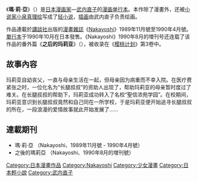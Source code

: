 {{noteTA
|T=zh-hk:瑪利亞; zh-tw:瑪·莉·亞; zh-cn:玛利亚
|1=zh-hk:瑪利亞; zh-tw:瑪·莉·亞; zh-cn:玛利亚
|2=zh-hk:瑪利亞; zh-tw:瑪莉亞; zh-cn:玛利亚
}}
{{Infobox animanga/Headerofja
|標題= 瑪·莉·亞
|圖像= 瑪·莉·亞 封面.jpg
|尺寸= 
|說明= 
|日文名稱= ま・り・あ
|英文名稱= Maria
|kana=
|romaji= 
|類型= [[少女漫画|少女漫画]]、[[戀愛|戀愛]]
}}
{{Infobox animanga/Manga
|作者= [[武内直子|武内直子]]
|出版社= {{flagicon|Japan}} [[讲谈社|讲谈社]]<br />{{flagicon|Taiwan}} [[長鴻出版社|長鴻出版社]]<br />{{flagicon|Hong Kong}} [[天下出版社|天下出版社]]
|連載雜誌= [[Nakayoshi|Nakayoshi]]
|label= 
|開始= 1989年11月號
|結束= 1990年4月號
|冊數= 全1卷
|話數= 
|其他= 
}}
{{Infobox animanga/Footerofja}}

《'''瑪·莉·亞'''》（{{lang-ja|ま・り・あ}}）是[[日本|日本]][[漫画家|漫画家]]—[[武内直子|武内直子]]的[[漫画|漫画]][[单行本|单行本]]。本作除了漫畫外，还被[[小说家|小说家]][[小泉真理绘|小泉真理绘]]写成了[[轻小说|轻小说]]，[[插画|插画]]由武内直子负责绘画。

作品連載於[[講談社|講談社]]出版的[[漫畫雜誌|漫畫雜誌]]《[[Nakayoshi|Nakayoshi]]》1989年11月號至1990年4月號。[[單行本|單行本]]于1990年10月在日本發售。《Nakayoshi》1990年8月的増刊号还连载了该作品的番外篇《'''之后的玛莉亚'''》（{{lang-ja|その後のま・り・あ}}），被收录在《[[樱桃计划|樱桃计划]]》第3卷中。 

== 故事內容 ==
玛莉亚自幼丧父，一直与母亲生活在一起，但母亲因为病重而不幸入院。在医疗费紧张之时，一位化名为“长腿叔叔”的资助人出现了，帮助玛莉亚的母亲暂时度过了难关。在长腿叔叔的帮助下，玛莉亚成功转入了名校“聖信浓苑学园”。在校期间，玛莉亚意识到长腿叔叔竟然和自己同在一所学校，于是玛莉亚便开始追寻长腿叔叔的所在，一段浪漫的爱情故事就此开始发展了……

== 連載期刊 ==
*瑪·莉·亞 （Nakayoshi、1989年11月號 - 1990年4月號）
*之後的瑪莉亞 （Nakayoshi、1990年8月的増刊號）

{{Manga-stub}}
{{DEFAULTSORT:Maria}}
[[Category:日本漫畫作品|Category:日本漫畫作品]]
[[Category:Nakayoshi|Category:Nakayoshi]]
[[Category:少女漫畫|Category:少女漫畫]]
[[Category:日本輕小說|Category:日本輕小說]]
[[Category:武内直子|Category:武内直子]]
